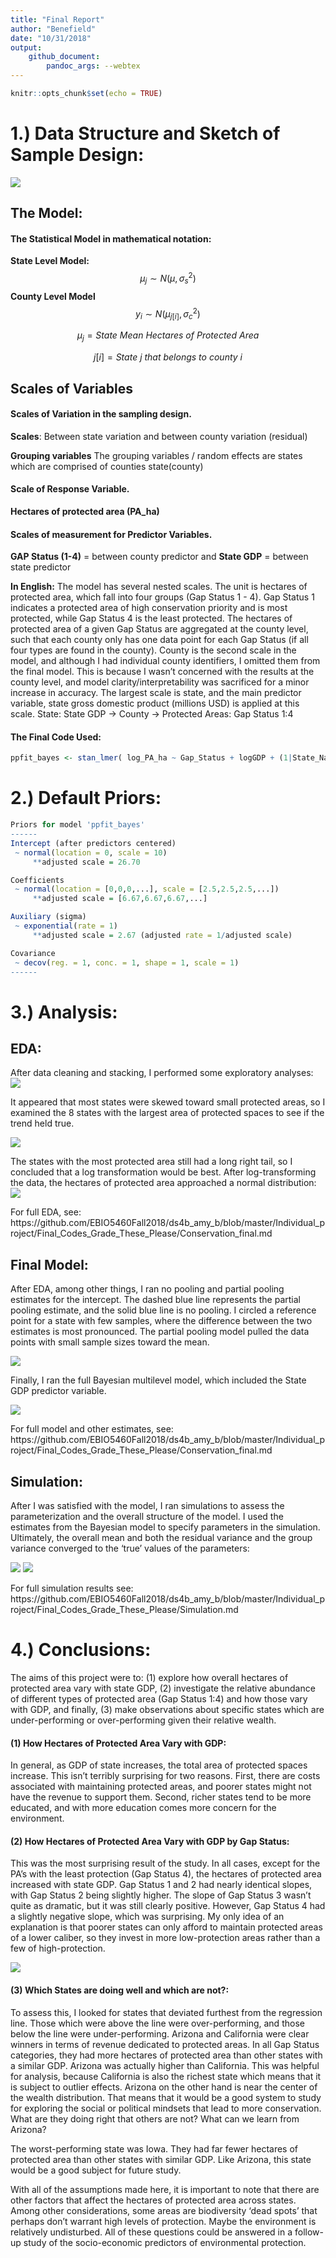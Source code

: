 ```yaml
---
title: "Final Report"
author: "Benefield"
date: "10/31/2018"
output:
    github_document:
        pandoc_args: --webtex
---
```


```r
knitr::opts_chunk$set(echo = TRUE)
```


# 1.) Data Structure and Sketch of Sample Design:

![](Conservation_final_files/figure-gfm/Sample_Design.png)

## The Model:

#### The Statistical Model in mathematical notation:
**State Level Model:**
$$\mu _{j}\sim N(\mu, \sigma  _{s}^{2})$$
**County Level Model**
$$y_{i}\sim N(\mu _{j[i]}, \sigma _{c}^{2})$$


$$\mu _{j}=State\ Mean\ Hectares\ of\ Protected\ Area$$ 

$$j[i]=State\ j\ that\ belongs\ to\ county\ i$$

## Scales of Variables

#### Scales of Variation in the sampling design.
**Scales**: Between state variation and between county variation (residual)
  
**Grouping variables**
  The grouping variables / random effects are states which are comprised of counties state(county)

#### Scale of Response Variable.
   **Hectares of protected area (PA_ha)**

#### Scales of measurement for Predictor Variables.
  **GAP Status (1-4)** = between county predictor and **State GDP** = between state predictor

**In English:** The model has several nested scales. The unit is hectares of protected area, which fall into four groups (Gap Status 1 - 4). Gap Status 1 indicates a protected area of high conservation priority and is most protected, while Gap Status 4 is the least protected. The hectares of protected area of a given Gap Status are aggregated at the county level, such that each county only has one data point for each Gap Status (if all four types are found in the county). County is the second scale in the model, and although I had individual county identifiers, I omitted them from the final model. This is because I wasn't concerned with the results at the county level, and model clarity/interpretability was sacrificed for a minor increase in accuracy. The largest scale is state, and the main predictor variable, state gross domestic product (millions USD) is applied at this scale.
State: State GDP -> County -> Protected Areas: Gap Status 1:4

#### The Final Code Used:
``` r
ppfit_bayes <- stan_lmer( log_PA_ha ~ Gap_Status + logGDP + (1|State_Name), data=dat1 )
```

# 2.) Default Priors:
``` r
Priors for model 'ppfit_bayes' 
------
Intercept (after predictors centered)
 ~ normal(location = 0, scale = 10)
     **adjusted scale = 26.70

Coefficients
 ~ normal(location = [0,0,0,...], scale = [2.5,2.5,2.5,...])
     **adjusted scale = [6.67,6.67,6.67,...]

Auxiliary (sigma)
 ~ exponential(rate = 1)
     **adjusted scale = 2.67 (adjusted rate = 1/adjusted scale)

Covariance
 ~ decov(reg. = 1, conc. = 1, shape = 1, scale = 1)
------
```

# 3.) Analysis:

## EDA:
After data cleaning and stacking, I performed some exploratory analyses:
![](Conservation_final_files/figure-gfm/unnamed-chunk-6-1.png)

It appeared that most states were skewed toward small protected areas, so I examined the 8 states with the largest area of protected spaces to see if the trend held true.

![](Conservation_final_files/figure-gfm/unnamed-chunk-12-1.png)

The states with the most protected area still had a long right tail, so I concluded that a log transformation would be best. After log-transforming the data, the hectares of protected area approached a normal distribution:
![](Conservation_final_files/figure-gfm/unnamed-chunk-15-1.png)


For full EDA, see: https://github.com/EBIO5460Fall2018/ds4b_amy_b/blob/master/Individual_project/Final_Codes_Grade_These_Please/Conservation_final.md

## Final Model:
After EDA, among other things, I ran no pooling and partial pooling estimates for the intercept. The dashed blue line represents the partial pooling estimate, and the solid blue line is no pooling. I circled a reference point for a state with few samples, where the difference between the two estimates is most pronounced. The partial pooling model pulled the data points with small sample sizes toward the mean.

![](Conservation_final_files/figure-gfm/unnamed-chunk-30-1.png)

Finally, I ran the full Bayesian multilevel model, which included the State GDP predictor variable.

![](Conservation_final_files/figure-gfm/unnamed-chunk-31-1.png)


For full model and other estimates, see: https://github.com/EBIO5460Fall2018/ds4b_amy_b/blob/master/Individual_project/Final_Codes_Grade_These_Please/Conservation_final.md


## Simulation:
After I was satisfied with the model, I ran simulations to assess the parameterization and the overall structure of the model. I used the estimates from the Bayesian model to specify parameters in the simulation. Ultimately, the overall mean and both the residual variance and the group variance converged to the 'true' values of the parameters:

![](Simulation_files/figure-gfm/unnamed-chunk-1-1.png)
![](Simulation_files/figure-gfm/unnamed-chunk-1-2.png)

For full simulation results see:
https://github.com/EBIO5460Fall2018/ds4b_amy_b/blob/master/Individual_project/Final_Codes_Grade_These_Please/Simulation.md


# 4.) Conclusions:
The aims of this project were to: (1) explore how overall hectares of protected area vary with state GDP, (2) investigate the relative abundance of different types of protected area (Gap Status 1:4) and how those vary with GDP, and finally, (3) make observations about specific states which are under-performing or over-performing given their relative wealth.

#### (1) How Hectares of Protected Area Vary with GDP:
In general, as GDP of state increases, the total area of protected spaces increase. This isn't terribly surprising for two reasons. First, there are costs associated with maintaining protected areas, and poorer states might not have the revenue to support them. Second, richer states tend to be more educated, and with more education comes more concern for the environment.

#### (2) How Hectares of Protected Area Vary with GDP by Gap Status:
This was the most surprising result of the study. In all cases, except for the PA's with the least protection (Gap Status 4), the hectares of protected area increased with state GDP. Gap Status 1 and 2 had nearly identical slopes, with Gap Status 2 being slightly higher. The slope of Gap Status 3 wasn't quite as dramatic, but it was still clearly positive. However, Gap Status 4 had a slightly negative slope, which was surprising. My only idea of an explanation is that poorer states can only afford to maintain protected areas of a lower caliber, so they invest in more low-protection areas rather than a few of high-protection.

![](Conservation_final_files/figure-gfm/unnamed-chunk-31-1.png)


#### (3) Which States are doing well and which are not?:
To assess this, I looked for states that deviated furthest from the regression line. Those which were above the line were over-performing, and those below the line were under-performing. Arizona and California were clear winners in terms of revenue dedicated to protected areas. In all Gap Status categories, they had more hectares of protected area than other states with a similar GDP. Arizona was actually higher than California. This was helpful for analysis, because California is also the richest state which means that it is subject to outlier effects. Arizona on the other hand is near the center of the wealth distribution. That means that it would be a good system to study for exploring the social or political mindsets that lead to more conservation. What are they doing right that others are not? What can we learn from Arizona?

The worst-performing state was Iowa. They had far fewer hectares of protected area than other states with similar GDP. Like Arizona, this state would be a good subject for future study.

With all of the assumptions made here, it is important to note that there are other factors that affect the hectares of protected area across states. Among other considerations, some areas are biodiversity 'dead spots' that perhaps don't warrant high levels of protection. Maybe the environment is relatively undisturbed. All of these questions could be answered in a follow-up study of the socio-economic predictors of environmental protection.





